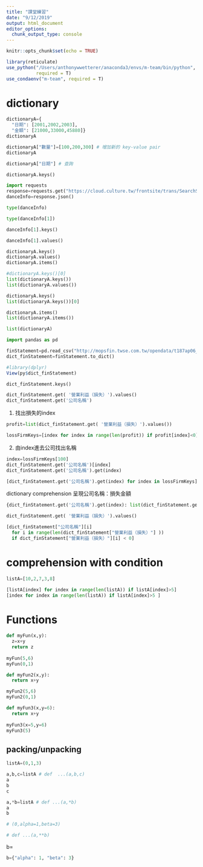 ```yaml
---
title: "課堂練習"
date: "9/12/2019"
output: html_document
editor_options: 
  chunk_output_type: console
---
```


```r
knitr::opts_chunk$set(echo = TRUE)

library(reticulate)
use_python("/Users/anthonywwetterer/anaconda3/envs/m-team/bin/python",
           required = T)
use_condaenv("m-team", required = T)
```



# dictionary

```python
dictionaryA={
  "日期": [2001,2002,2003],
  "金額": [21000,33000,45880]}
dictionaryA

dictionaryA["數量"]=[100,200,300] # 增加新的 key-value pair
dictionaryA
```

```python
dictionaryA["日期"] # 查詢
```



```python
dictionaryA.keys()
```


```python
import requests
response=requests.get("https://cloud.culture.tw/frontsite/trans/SearchShowAction.do?method=doFindTypeJ&category=3")
danceInfo=response.json()
```

```python
type(danceInfo)
```

```python
type(danceInfo[1])
```

```python
danceInfo[1].keys()
```


```python
danceInfo[1].values()
```



```python
dictionaryA.keys()
dictionaryA.values()
dictionaryA.items()

#dictionaryA.keys()[0]
list(dictionaryA.keys())
list(dictionaryA.values())
```

```python
dictionaryA.keys()
list(dictionaryA.keys())[0]
```

```python
dictionaryA.items()
list(dictionaryA.items())
```

```python
list(dictionaryA)
```

```python
import pandas as pd

finStatement=pd.read_csv("http://mopsfin.twse.com.tw/opendata/t187ap06_O_ci.csv")
dict_finStatement=finStatement.to_dict()
```

```r
#library(dplyr)
View(py$dict_finStatement)
```

```python
dict_finStatement.keys()
```


```python
dict_finStatement.get( '營業利益（損失）').values()
dict_finStatement.get('公司名稱')
```

1. 找出損失的index
```python
profit=list(dict_finStatement.get( '營業利益（損失）').values())

lossFirmKeys=[index for index in range(len(profit)) if profit[index]<0]
```

2. 由index進去公司找出名稱
```python
index=lossFirmKeys[100]
dict_finStatement.get('公司名稱')[index]
dict_finStatement.get('公司名稱').get(index)

[dict_finStatement.get('公司名稱').get(index) for index in lossFirmKeys]
```

dictionary comprehension 呈現公司名稱：損失金額
```python
{dict_finStatement.get('公司名稱').get(index): list(dict_finStatement.get( '營業利益（損失）').values())[index] for index in lossFirmKeys}
```

```python
dict_finStatement.get( '營業利益（損失）').values()
```

```python
[dict_finStatement["公司名稱"][i]  
  for i in range(len(dict_finStatement["營業利益（損失）"] )) 
  if dict_finStatement["營業利益（損失）"][i] < 0]
```


# comprehension with condition

```python
listA=[10,2,7,3,8]

[listA[index] for index in range(len(listA)) if listA[index]>5]
[index for index in range(len(listA)) if listA[index]>5 ]
```

# Functions

```python
def myFun(x,y):
  z=x+y
  return z
  
myFun(5,6)
myFun(0,1)

def myFun2(x,y):
  return x+y

myFun2(5,6)
myFun2(0,1)
```

```python
def myFun3(x,y=6):
  return x+y
  
myFun3(x=5,y=6)
myFun3(5)
```

## packing/unpacking

```python
listA=(0,1,3)

a,b,c=listA # def  ...(a,b,c)
a
b
c

a,*b=listA # def ...(a,*b)
a
b
```

```python
# (0,alpha=1,beta=3)

# def ...(a,**b)
```

b=

```python
b={"alpha": 1, "beta": 3}
```

